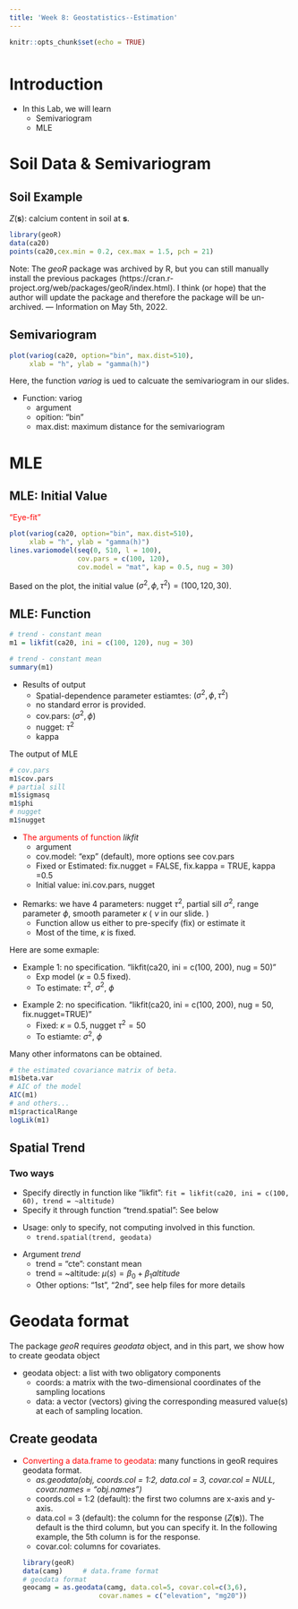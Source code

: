 ```yaml
---
title: 'Week 8: Geostatistics--Estimation'
---
```


<div style="margin-bottom:50px;">
```r
knitr::opts_chunk$set(echo = TRUE)
```

</div>

# Introduction

* In this Lab, we will learn
  + Semivariogram
  + MLE



# Soil Data & Semivariogram


## Soil Example

$Z(\mathbf{s})$: calcium content in soil at $\mathbf{s}$. 
```r
library(geoR)
data(ca20)
points(ca20,cex.min = 0.2, cex.max = 1.5, pch = 21)
```

Note: The *geoR* package was archived by R, but you can still manually install the previous packages (https://cran.r-project.org/web/packages/geoR/index.html). I think (or hope) that the author will update the package and therefore the package will be un-archived. --- Information on May 5th, 2022.   


## Semivariogram
```r
plot(variog(ca20, option="bin", max.dist=510), 
     xlab = "h", ylab = "gamma(h)")
```

Here, the function *variog* is ued to calcuate the semivariogram in our slides. 


* Function: variog
  + argument
  + opition: "bin"
  + max.dist: maximum distance for the semivariogram
  


# MLE


## MLE: Initial Value

<span style="color: red;">"Eye-fit"</span>

```r
plot(variog(ca20, option="bin", max.dist=510), 
     xlab = "h", ylab = "gamma(h)")
lines.variomodel(seq(0, 510, l = 100), 
                 cov.pars = c(100, 120),           
                 cov.model = "mat", kap = 0.5, nug = 30)
```

Based on the plot, the initial value $(\sigma^2, \phi, \tau^2) = (100, 120, 30)$.


## MLE: Function
```r
# trend - constant mean
m1 = likfit(ca20, ini = c(100, 120), nug = 30)
```

```r
# trend - constant mean
summary(m1)
```

* Results of output
  + Spatial-dependence parameter estiamtes: $(\sigma^2, \phi, \tau^2)$ 
  + no standard error is provided.
  + cov.pars: $(\sigma^2, \phi)$ 
  + nugget: $\tau^2$
  + kappa


The output of MLE
```r
# cov.pars
m1$cov.pars
# partial sill 
m1$sigmasq
m1$phi
# nugget
m1$nugget
```


* <span style="color: red;">The arguments of function</span> *likfit*
  + argument
  + cov.model: "exp" (default), more options see cov.pars
  + Fixed or Estimated: fix.nugget = FALSE, fix.kappa = TRUE, kappa =0.5
  + Initial value: ini.cov.pars, nugget 

\vspace{5pt}

* Remarks: we have 4 parameters: nugget $\tau^2$, partial sill $\sigma^2$, range parameter $\phi$, smooth parameter $\kappa$ ( $\nu$ in our slide. )
  + Function allow us either to pre-specify (fix) or estimate it
  + Most of the time, $\kappa$ is fixed.
  
  
Here are some exmaple: 

* Example 1: no specification.  "likfit(ca20, ini = c(100, 200), nug = 50)"
  + Exp model ($\kappa$ = 0.5 fixed). 
  + To estimate: $\tau^2$, $\sigma^2$, $\phi$
  
\vspace{5pt}

* Example 2: no specification.  "likfit(ca20, ini = c(100, 200), nug = 50, fix.nugget=TRUE)"
  + Fixed: $\kappa$ = 0.5, nugget $\tau^2 = 50$
  + To estiamte: $\sigma^2$, $\phi$


Many other informatons can be obtained. 
```r
# the estimated covariance matrix of beta. 
m1$beta.var
# AIC of the model
AIC(m1)
# and others...
m1$practicalRange
logLik(m1)
```

  
## Spatial Trend

### Two ways
  + Specify directly in function like "likfit": `fit = likfit(ca20, ini = c(100, 60), trend = ~altitude)`
  + Specify it through function "trend.spatial": See below

\vspace{5pt}

* Usage: only to specify, not computing involved in this function.
  + `trend.spatial(trend, geodata)`

\vspace{5pt}

* Argument *trend*
  + trend = "cte": constant mean
  + trend = ~altitude: $\mu(s)=\beta_0+\beta_1 altitude$
  + Other options: "1st", "2nd", see help files for more details





# Geodata format

The package *geoR* requires *geodata* object, and in this part, we show how to create geodata object

* geodata object: a list with two obligatory components
  + coords: a matrix with the two-dimensional coordinates of the sampling locations
  + data: a vector (vectors) giving the corresponding measured value(s) at each of sampling location. 
  

## Create geodata

* <span style="color: red;">Converting a data.frame to geodata</span>: many functions in geoR requires geodata format.
  + *as.geodata(obj, coords.col = 1:2, data.col = 3, covar.col = NULL, covar.names = "obj.names")*
  + coords.col = 1:2 (default): the first two columns are x-axis and y-axis. 
  + data.col = 3 (default): the column for the response ($Z(\mathbf{s})$). The default is the third column, but you can specify it. In the following example, the 5th column is for the response. 
  + covar.col: columns for covariates. 
```r
library(geoR)
data(camg)     # data.frame format
# geodata format
geocamg = as.geodata(camg, data.col=5, covar.col=c(3,6), 
                     covar.names = c("elevation", "mg20"))    
```
